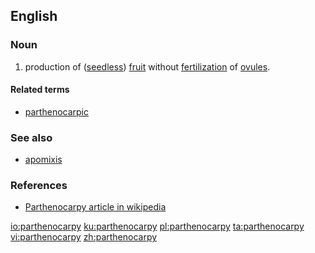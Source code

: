 ==English==

===Noun===
{{en-noun|-}}
# {{label|en|botany}} production of ([[seedless]]) [[fruit]] without [[fertilization]] of [[ovule]]s.

====Related terms====
* [[parthenocarpic]]

===See also===
* [[apomixis]]

===References===
* [http://en.wikipedia.org/wiki/Parthenocarpy Parthenocarpy article in wikipedia]

{{wikipedia}}

[[io:parthenocarpy]]
[[ku:parthenocarpy]]
[[pl:parthenocarpy]]
[[ta:parthenocarpy]]
[[vi:parthenocarpy]]
[[zh:parthenocarpy]]